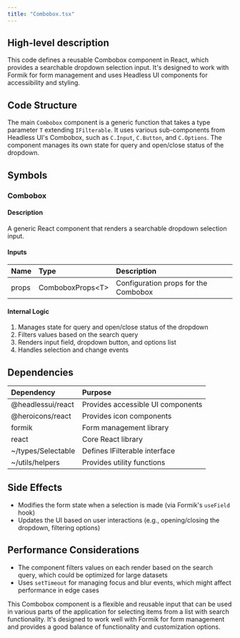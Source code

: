 ```yaml
---
title: "Combobox.tsx"
---
```


## High-level description
This code defines a reusable Combobox component in React, which provides a searchable dropdown selection input. It's designed to work with Formik for form management and uses Headless UI components for accessibility and styling.

## Code Structure
The main `Combobox` component is a generic function that takes a type parameter `T` extending `IFilterable`. It uses various sub-components from Headless UI's Combobox, such as `C.Input`, `C.Button`, and `C.Options`. The component manages its own state for query and open/close status of the dropdown.

## Symbols

### Combobox
#### Description
A generic React component that renders a searchable dropdown selection input.

#### Inputs
| Name | Type | Description |
|:-----|:-----|:------------|
| props | ComboboxProps&lt;T&gt; | Configuration props for the Combobox |

#### Internal Logic
1. Manages state for query and open/close status of the dropdown
2. Filters values based on the search query
3. Renders input field, dropdown button, and options list
4. Handles selection and change events

## Dependencies
| Dependency | Purpose |
|:-----------|:--------|
| @headlessui/react | Provides accessible UI components |
| @heroicons/react | Provides icon components |
| formik | Form management library |
| react | Core React library |
| ~/types/Selectable | Defines IFilterable interface |
| ~/utils/helpers | Provides utility functions |

## Side Effects
- Modifies the form state when a selection is made (via Formik's `useField` hook)
- Updates the UI based on user interactions (e.g., opening/closing the dropdown, filtering options)

## Performance Considerations
- The component filters values on each render based on the search query, which could be optimized for large datasets
- Uses `setTimeout` for managing focus and blur events, which might affect performance in edge cases

This Combobox component is a flexible and reusable input that can be used in various parts of the application for selecting items from a list with search functionality. It's designed to work well with Formik for form management and provides a good balance of functionality and customization options.